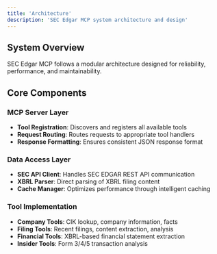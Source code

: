```yaml
---
title: 'Architecture'
description: 'SEC Edgar MCP system architecture and design'
---
```


## System Overview

SEC Edgar MCP follows a modular architecture designed for reliability, performance, and maintainability.

## Core Components

### MCP Server Layer
- **Tool Registration**: Discovers and registers all available tools
- **Request Routing**: Routes requests to appropriate tool handlers
- **Response Formatting**: Ensures consistent JSON response format

### Data Access Layer  
- **SEC API Client**: Handles SEC EDGAR REST API communication
- **XBRL Parser**: Direct parsing of XBRL filing content
- **Cache Manager**: Optimizes performance through intelligent caching

### Tool Implementation
- **Company Tools**: CIK lookup, company information, facts
- **Filing Tools**: Recent filings, content extraction, analysis
- **Financial Tools**: XBRL-based financial statement extraction
- **Insider Tools**: Form 3/4/5 transaction analysis